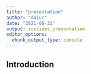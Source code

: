```yaml
---
title: "presentation"
author: "daiuc"
date: "2021-08-31"
output: ioslides_presentation
editor_options:
  chunk_output_type: console
---
```


## Introduction

```r

```

